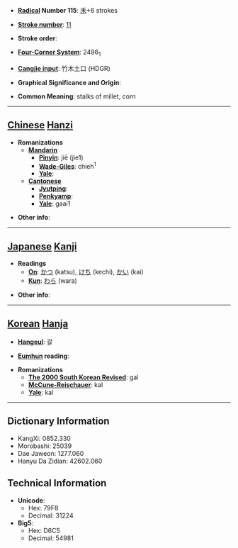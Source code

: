 * '''[[Wiktionary:Chinese radical index| Radical]] Number 115''': [[Wiktionary:Chinese radical index 禾|禾]]+6 strokes

* '''[[Wiktionary:Chinese total strokes index|Stroke number]]''': [[Wiktionary:Chinese total strokes index 11|11]]

* '''Stroke order''': 

* '''[[Wiktionary:Chinese four corner index|Four-Corner System]]''': 2496<sub>1</sub>

* '''[[Wiktionary:Chinese Cangjie index|Cangjie input]]''': 竹木土口 (HDGR)

* '''Graphical Significance and Origin''': 

* '''Common Meaning''': stalks of millet, corn

----

== [[Chinese]] [[Hanzi]] ==

* '''Romanizations'''
** '''[[Mandarin]]'''
*** '''[[Pinyin]]''': jiē (jie1)
*** '''[[Wade-Giles]]''': chieh<sup>1</sup>
*** '''[[Yale]]''': 
** '''[[Cantonese]]'''
*** '''[[Jyutping]]''':
*** '''[[Penkyamp]]''': 
*** '''[[Yale]]''': gaai1

* '''Other info''': 

----

== [[Japanese]] [[Kanji]] ==

* '''Readings'''
** '''[[On]]''': [[かつ]] (katsu), [[けち]] (kechi), [[かい]] (kai)
** '''[[Kun]]''': [[わら]] (wara)

* '''Other info''':  

----

== [[Korean]] [[Hanja]] ==

* '''[[Hangeul]]''': 갈

* '''[[Eumhun]] reading''': 

* '''Romanizations'''
** '''[[The 2000 South Korean Revised Romanization|The 2000 South Korean Revised]]''': gal
** '''[[McCune-Reischauer]]''': kal
** '''[[Yale]]''': kal

----

== Dictionary Information ==

* KangXi: 0852.330
* Morobashi: 25039
* Dae Jaweon: 1277.060
* Hanyu Da Zidian: 42602.060

== Technical Information ==

* '''Unicode''':
** Hex: 79F8
** Decimal: 31224
* '''Big5''':
** Hex: D6C5
** Decimal: 54981